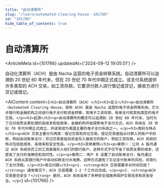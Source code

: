 ```yaml
---
title: "自动清算所"
slug: "/learn/automated-clearing-house--101766"
id: "101766"
hide_table_of_contents: true
---
```



# 自动清算所

<ArticleMeta id={101766} updatedAt={'2024-09-12 19:05:51'} />
<div className='border-solid border-b border-t-0 my-4 border-[var(--ifm-color-gray-300)]' />

自动化清算所（ACH）是由 Nacha 运营的电子资金转移系统。自动清算所可以追溯到 20 世纪 60 年代末，但在 20 世纪 70 年代中期正式成立。该支付系统提供许多类型的 ACH 交易，如工资存款。它要求付款人进行借记或贷记，接收方进行贷记或借记。

<AIContent content={`<h2>自动清算所（ACH）</h2><h3>定义</h3><p>自动清算所（Automated Clearing House，简称 ACH）是由 Nacha 运营的电子资金转移系统。它允许银行和金融机构之间进行电子支付和资金转移，常用于工资存款、账单支付和其他类型的电子交易。</p><h3>起源</h3><p>自动清算所的概念可以追溯到 20 世纪 60 年代末，当时为了应对纸质支票处理的高成本和低效率，金融机构开始探索电子支付方式。ACH 系统在 20 世纪 70 年代中期正式成立，并逐渐成为美国主要的电子支付系统之一。</p><h3>类别与特点</h3><p>ACH 交易主要分为两类：借记交易和贷记交易。借记交易是指从付款人的账户中扣款，例如自动账单支付；贷记交易是指将资金存入接收方的账户，例如工资存款。ACH 系统的特点包括低成本、高效率和安全性高。</p><h3>具体案例</h3><p>案例一：公司 A 每月通过 ACH 系统将员工的工资直接存入他们的银行账户。这种方式不仅节省了纸质支票的成本，还提高了支付的准确性和及时性。</p><p>案例二：用户 B 设置了自动账单支付，每月通过 ACH 系统从其银行账户中自动扣款支付水电费。这种方式避免了忘记支付账单的风险，并简化了支付流程。</p><h3>常见问题</h3><p>1. <strong>ACH 交易需要多长时间完成？</strong> 通常情况下，ACH 交易需要 1-2 个工作日完成。</p><p>2. <strong>ACH 交易是否安全？</strong> 是的，ACH 系统采用了多种安全措施来保护交易信息和资金安全。</p>`} id={101766} />
